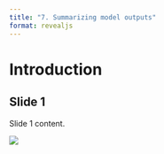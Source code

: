 ```yaml
---
title: "7. Summarizing model outputs"
format: revealjs
---
```


# Introduction

## Slide 1

Slide 1 content.

![](media/noun-llama-3263829.png)
